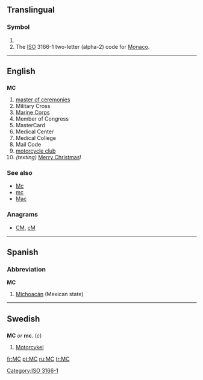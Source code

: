 {{also|mc|Mc|mC|Mc-|.mc}}
==Translingual==

===Symbol===
{{infl|mul|symbol}}

# {{SI-unit-abb|mega|coulomb|[[electric charge]]}}
# The [[ISO]] 3166-1 two-letter (alpha-2) code for [[Monaco]].

[[Category:ISO 3166-1]]
----

==English==

==={{initialism}}===
'''MC'''

# [[master of ceremonies]]
# Military Cross
# [[Marine Corps]]
# Member of Congress
# MasterCard
# Medical Center
# Medical College
# Mail Code
# [[motorcycle club]]
# ''(texting)'' [[Merry Christmas]]!

===See also===
* [[Mc]]
* [[mc]]
* [[Mac]]

===Anagrams===
* [[CM#English|CM]], [[cM#English|cM]]

----

==Spanish==

===Abbreviation===
'''MC'''

# [[Michoacán]] (Mexican state)

----

==Swedish==

==={{abbreviation|sv}}===
'''MC''' ''or'' '''mc'''. (''c'')

# [[motorcykel|Motorcykel]]

[[fr:MC]]
[[pt:MC]]
[[ru:MC]]
[[tr:MC]]